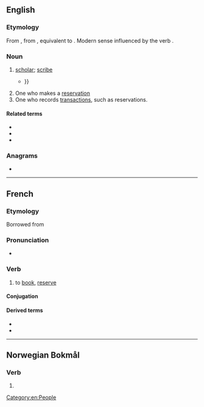 {{also|Booker}}
==English==

===Etymology===
From {{inh|en|enm|bokere}}, from {{inh|en|ang|bōcere|t=a bookman; writer; scribe; author; learned man; scholar; instructor}}, equivalent to {{suffix|en|book|er}}. Modern sense influenced by the verb {{m|en|book|to book}}.

===Noun===
{{en-noun}}

# {{lb|en|obsolete}} [[scholar]]; [[scribe]]
#* {{quote-book|en|year=1711|author=Martin Parker|author2=‎William Wagstaffe (M.D.)|title=The king enjoyes his own again|passage=What '''Booker''' doth prognosticate Concerning Kings or Kingdoms State {{...}}}}
# One who makes a [[reservation]]
# One who records [[transactions]], such as reservations.

====Related terms====
* {{l|en|book}}
* {{l|en|bookie}}
* {{l|en|booking}}

===Anagrams===
* {{anagrams|en|a=bekoor|Brooke|brooke|rebook}}

[[Category:en:People]]

----

==French==

===Etymology===
Borrowed from {{bor|fr|en|book}} {{suffix|fr||er}}

===Pronunciation===
* {{fr-IPA|bouker|pos=v}}

===Verb===
{{fr-verb}}

# to [[book]], [[reserve]]

====Conjugation====
{{fr-conj-auto|pron=bouker}}

====Derived terms====
* {{l|fr|overbooker}}
* {{l|fr|surbooker}}

----
==Norwegian Bokmål==

===Verb===
{{nb-verb-form}}

# {{form of|nb|present tense|booke}}